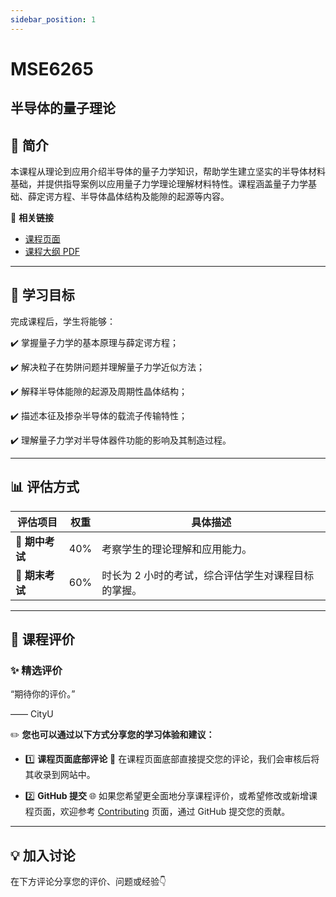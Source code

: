 ```yaml
---
sidebar_position: 1
---
```


# MSE6265
## 半导体的量子理论

## **📘 简介**
本课程从理论到应用介绍半导体的量子力学知识，帮助学生建立坚实的半导体材料基础，并提供指导案例以应用量子力学理论理解材料特性。课程涵盖量子力学基础、薛定谔方程、半导体晶体结构及能隙的起源等内容。

🔗 **相关链接**
- [课程页面](https://www.cityu.edu.hk/catalogue/pg/202425/course/MSE6265.htm)
- [课程大纲 PDF](https://www.cityu.edu.hk/catalogue/pg/202425/course/MSE6265.pdf)

---

## **🎯 学习目标**

完成课程后，学生将能够：

✔️ 掌握量子力学的基本原理与薛定谔方程；

✔️ 解决粒子在势阱问题并理解量子力学近似方法；

✔️ 解释半导体能隙的起源及周期性晶体结构；

✔️ 描述本征及掺杂半导体的载流子传输特性；

✔️ 理解量子力学对半导体器件功能的影响及其制造过程。

---

## **📊 评估方式**

| **评估项目**          | **权重** | **具体描述**                                                                                       |
|----------------------|---------|---------------------------------------------------------------------------------------------------|
| **📖 期中考试**        | 40%     | 考察学生的理论理解和应用能力。                                                                    |
| **📖 期末考试**        | 60%     | 时长为 2 小时的考试，综合评估学生对课程目标的掌握。                                                |

---

## **💬 课程评价**

### ✨ **精选评价**
<div className={commentStyles.commentBox}>
    <p className={commentStyles.commentText}>
        “期待你的评价。”
    </p>
    <p className={commentStyles.commentAuthor}>—— CityU</p>
</div>

✏️ **您也可以通过以下方式分享您的学习体验和建议：**

- 1️⃣ **课程页面底部评论**
💬 在课程页面底部直接提交您的评论，我们会审核后将其收录到网站中。

- 2️⃣ **GitHub 提交**
🌐 如果您希望更全面地分享课程评价，或希望修改或新增课程页面，欢迎参考 [Contributing](https://penjc.github.io/cityU-navigator/contributing) 页面，通过 GitHub 提交您的贡献。

---

## **💡 加入讨论**

在下方评论分享您的评价、问题或经验👇
<Utterances />